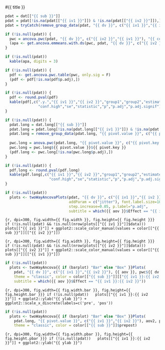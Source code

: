 
#{{ title }} 

```{r, include=FALSE}
pdat = dat[["{{ sub }}"]]
pdat = pdat[!is.na(pdat[["{{ iv1 }}"]]) & !is.na(pdat[["{{ iv2 }}"]]),]
pdat = tryCatch(remove_group_data(pdat, "{{ dv }}", c("{{ iv1 }}","{{ iv2 }}")), error = function(e) NULL)

if (!is.null(pdat)) {
  pwc = ancova.pwc(pdat, "{{ dv }}", c("{{ iv2 }}","{{ iv1 }}"), "{{ covar }}", pwc.covar=T)
  (apa <- get.ancova.emmeans.with.ds(pwc, pdat, "{{ dv }}", c("{{ iv2 }}","{{ iv1 }}"), "apa-format", covar = "{{ covar }}"))
}
```

```{r, echo=FALSE, purl=FALSE}
if (!is.null(pdat))
  kable(apa, digits = 3)
```

```{r, include=FALSE}
if (!is.null(pdat)) {
  pdf <- get.ancova.pwc.table(pwc, only.sig = F)
  (pdf <- pdf[!is.na(pdf$p.adj),])
}
```

```{r, echo=FALSE, purl=FALSE}
if (!is.null(pdat)) {
  pdf <- round.pval(pdf)
  kable(pdf[,c(".y.","{{ iv1 }}","{{ iv2 }}","group1","group2","estimate","conf.low",
               "conf.high","se","statistic","p","p.adj","p.adj.signif")], digits = 3)
}
```


```{r, include=FALSE}
if (!is.null(pdat)) {
  pdat.long = dat.long[["{{ sub }}"]]
  pdat.long = pdat.long[!is.na(pdat.long[["{{ iv1 }}"]]) & !is.na(pdat.long[["{{ iv2 }}"]]),]
  pdat.long = remove_group_data(pdat.long, "{{ pivot.value }}", c("{{ pivot.key }}","{{ iv1 }}","{{ iv2 }}"))
  
  pwc.long = anova.pwc(pdat.long, "{{ pivot.value }}", c("{{ pivot.key }}","{{ iv1 }}","{{ iv2 }}"))
  pwc.long = pwc.long${{ pivot.value }}${{ pivot.key }}
  (pdf.long <- pwc.long[!is.na(pwc.long$p.adj),])
}
```

```{r, echo=FALSE, purl=FALSE}
if (!is.null(pdat)) {
  pdf.long <- round.pval(pdf.long)
  kable(pdf.long[,c("{{ iv1 }}","{{ iv2 }}","group1","group2","estimate","conf.low",
                    "conf.high","se","statistic","p","p.adj","p.adj.signif")], digits = 3)
}
```

```{r}
if (!is.null(pdat))
  plots <- twoWayAncovaPlots(pdat, "{{ dv }}", c("{{ iv1 }}","{{ iv2 }}"), {{ aov }}, pwc${{ dv }},
                             addParam = c("jitter"), font.label.size=10,
                             step.increase=0.05, p.label="p.adj",
                             subtitle = which({{ aov }}$Effect == "{{ iv1 }}:{{ iv2 }}"))
```

```{r, dpi=300, fig.width={{ fig.width }}, fig.height={{ fig.height }}}
if (!is.null(pdat) && !is.null(nrow(plots[["{{ iv1 }}"]]$data)))
  plots[["{{ iv1 }}"]] + ggplot2::scale_color_manual(values = color[["{{ sub }}"]][["{{ iv2 }}"]])
```


```{r, dpi=300, fig.width={{ fig.width }}, fig.height={{ fig.height }}}
if (!is.null(pdat) && !is.null(nrow(plots[["{{ iv2 }}"]]$data)))
  plots[["{{ iv2 }}"]] + ggplot2::scale_color_manual(values = color[["{{ sub }}"]][["{{ iv1 }}"]])
```


```{r}
if (!is.null(pdat))
  plots <- twoWayAncova{{ if (barplot) "Bar" else "Box" }}Plots(
    pdat, "{{ dv }}", c("{{ iv1 }}","{{ iv2 }}"), {{ aov }}, pwc${{ dv }}, covar = "{{ covar }}",
    theme = "classic", color = color[["{{ sub }}"]][["{{ iv1 }}:{{ iv2 }}"]],
    subtitle = which({{ aov }}$Effect == "{{ iv1 }}:{{ iv2 }}"))
```

```{r, dpi=300, fig.width={{ fig.width.bar }}, fig.height={{ fig.height.bar }}}
if (!is.null(pdat))
  plots[["{{ iv1 }}:{{ iv2 }}"]] + ggplot2::ylab("{{ ylab }}") + ggplot2::scale_x_discrete(labels=c('pre', 'pos'))
```


```{r}
if (!is.null(pdat))
  plots <- twoWayAncova{{ if (barplot) "Bar" else "Box" }}Plots(
    pdat.long, "{{ pivot.value }}", c("{{ iv1 }}","{{ iv2 }}"), aov2, pwc.long, pre.post = "{{ pivot.key }}",
    theme = "classic", color = color[["{{ sub }}"]]$prepost)
```

```{r, dpi=300, fig.width={{ fig.width.pbar }}, fig.height={{ fig.height.pbar }}}
if (!is.null(pdat))
  plots[["{{ iv1 }}:{{ iv2 }}"]] + ggplot2::ylab("{{ ylab }}")
```

